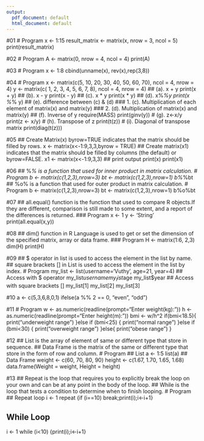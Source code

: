 ```yaml
---
output:
  pdf_document: default
  html_document: default
---
```

#01
<!-- 
Object x <-1:15 
Construct a 5x3 matrix for the value of x. 
-->
# Program
  x <- 1:15
  result_matrix <- matrix(x, nrow = 3, ncol = 5)
  print(result_matrix)





#02
<!-- 
Write a program to generate the following 4x4 matrix 
  0 0 0 0
  0 0 0 0
  0 0 0 0
-->
# Program
  A <- matrix(0, nrow = 4, ncol = 4)
  print(A)





#03
<!-- 
The object x<-1:8
Write a program to generate the following 3x8 matrix using "cbind(),rbind(),rev(),rep()"
  1 2 3 4 5 6 7 8
  8 7 6 5 4 3 2 1
  3 3 3 3 3 3 3 3
-->
# Program
  x <- 1:8
  cbind(unname(x), rev(x),rep(3,8))
  




#04
<!--
Chose two different(x,y) 4x4 matrix to perform the following arithmetic operations
  (a). x + y
  (b). x - y
  (c). x*y
  (d). x%*%y
  (e). Difference between (c) &(d)
  (f). Inverse of y
  (g). z<-x/y
  (h). Transpose of z
  (i). Diagonal of transpose matrix
-->
# Program
  x <- matrix(c(5, 10, 20, 30, 40, 50, 60, 70), ncol = 4, nrow = 4)
  y <- matrix(c( 1,  2,  3,  4, 5, 6, 7, 8), ncol = 4, nrow = 4)
## (a). x + y
  print(x + y)
## (b). x - y
  print(x - y)
## (c). x * y
  print(x * y)
## (d). x%*%y
  print(x %*% y)
## (e). difference between (c) & (d)
  ### 1. (c). Multiplication of each element of matrix(x) and matrix(y)
  ### 2. (d). Multiplication of matrix(x) and matrix(y)
## (f). Inverse of y
  require(MASS)
  print(ginv(y))
# (g). z<-x/y
  print(z <- x/y)
# (h). Transpose of z
  print(t(z))
# (i). Diagonal of transpose matrix
  print(diag(t(z)))





#05
<!-- 
Difference between (i) & (ii) 
  (i). x<-matrix(x<-1:9,3,3,byrow = TRUE) (ii). x<-matrix(x<-1:9,3,3)
-->
## Create Matrix(x) byrow=TRUE indicates that the matrix should be filled by rows.
  x <- matrix(x<-1:9,3,3,byrow = TRUE)
## Create matrix(x1) indicates that the matrix should be filled by columns (the default) or byrow=FALSE.
  x1 <- matrix(x<-1:9,3,3)
## print output
  print(x)
  print(x1)





#06
<!-- Which function can we use for inner product and outer product in matrix calculation? -->
## %*% is a function that used for inner product in matrix calculation.
# Program
  b <- matrix(c(1,2,3),nrow=3)
  bt <- matrix(c(1,2,3),nrow=1)
  b%*%bt
## %o% is a function that used for outer product in matrix calculation. 
# Program
  b <- matrix(c(1,2,3),nrow=3)
  bt <- matrix(c(1,2,3),nrow=1)
  b%o%bt






#07
<!-- Explain the use of all.equal() function in Matrix with a sample program. -->
## all.equal() function is the function that used to compare R objects.If they are different, comparison is still made to some extent, and a report of the differences is returned.
### Program
  x <- 1
  y <- 'String'
  print(all.equal(x,y))





#08
<!-- Explain the use of dim() function with a sample program. -->
## dim() function in R Language is used to get or set the dimension of the specified matrix, array or data frame.
### Program
  H <- matrix(1:6, 2,3)
  dim(H)
  print(H)
  
  
  


  
#09
<!-- Use of $ operator, and square brackets [] in List with example program. -->
## $ operator in list is used to access the element in the list by name.
## square brackets [] in List is used to access the element in the list by index.
# Program
  my_list <- list(username='Vuthy', age=21, year=4)
## Access with $ operator
  my_list$username
  my_list$age
  my_list$year
## Access with square brackets []
  my_list[1]
  my_list[2]
  my_list[3]






#10
<!-- Explain ifelse() with example. -->
a <- c(5,3,6,8,0,1)
ifelse(a %% 2 == 0, "even", "odd")




#11
<!-- 
Write a program to get the weight and height from the user to calculate the following cases
  a. If your BMI is less than 18.5, it falls within the underweight range.
  b. If your BMI is 18.5 to <25, it falls within the normal.
  c. If your BMI is 25.0 to <30, it falls within the overweight range.
  d. If your BMI is 30.0 or higher, it falls within the obese range.
-->
# Program
  w <- as.numeric(readline(prompt="Enter weight(kg): "))
  h <- as.numeric(readline(prompt="Enter height(m): "))
  bmi <- w/h^2
  if(bmi<18.5){
      print("underweight range")
  }else if (bmi<25) {
      print("normal range")
  }else if (bmi<30) {
      print("overweight range")
  }else{
      print("obese range")
  }
  



#12
<!-- Difference between List and Data frame with an example program. -->
## List is the array of element of same or different type that store in sequence.
## Data Frame is the matrix of the same or different type that store in the form of row and column.
# Program
## List
  a <- 1:5
  list(a)
## Data Frame
  weight <- c(60, 70, 80, 90)
  height <- c(1.67, 1.70, 1.65, 1.68)
  data.frame(Weight = weight, Height = height)





#13
<!-- Difference between repeat and while loop with example program. -->
## Repeat is the loop that requires you to explicitly break the loop on your own and can be at any point in the body of the loop.
## While is the loop that tests a condition to determine when to finish looping.
# Program
## Repeat loop
  i <- 1
  repeat {if (i==10) break;print(i);i<-i+1}

## While Loop
i <- 1
while (i<10) {print(i);i<-i+1}
